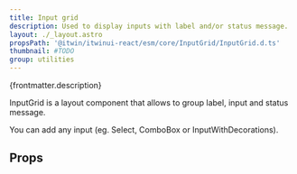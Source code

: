 ```yaml
---
title: Input grid
description: Used to display inputs with label and/or status message.
layout: ./_layout.astro
propsPath: '@itwin/itwinui-react/esm/core/InputGrid/InputGrid.d.ts'
thumbnail: #TODO
group: utilities
---
```



<p>{frontmatter.description}</p>

<LiveExample src='InputGrid.main.tsx' truncate={false}>
  <AllExamples.InputGridExample client:load />
</LiveExample>

InputGrid is a layout component that allows to group label, input and status message.

You can add any input (eg. Select, ComboBox or InputWithDecorations).

## Props

<PropsTable path={frontmatter.propsPath} />
